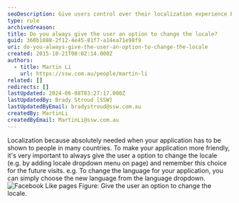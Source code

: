 ```yaml
---
seoDescription: Give users control over their localization experience by offering a locale option that remembers their choice for future visits.
type: rule
archivedreason:
title: Do you always give the user an option to change the locale?
guid: 360b1888-2f12-4e45-81f7-a14ea71e98f9
uri: do-you-always-give-the-user-an-option-to-change-the-locale
created: 2015-10-21T08:02:14.000Z
authors:
  - title: Martin Li
    url: https://ssw.com.au/people/martin-li
related: []
redirects: []
lastUpdated: 2024-06-08T03:27:17.000Z
lastUpdatedBy: Brady Stroud [SSW]
lastUpdatedByEmail: bradystroud@ssw.com.au
createdBy: MartinLi
createdByEmail: MartinLi@ssw.com.au
---
```


Localization because absolutely needed when your application has to be shown to people in many countries. To make your application more friendly, it's very important to always give the user a option to change the locale (e.g. by adding locale dropdown menu on page) and remember this choice for the future visits. e.g. To change the language for your application, you can simply choose the new language from the language dropdown.
![Facebook Like pages](LinkAuditor.jpg) Figure: Give the user an option to change the locale.
